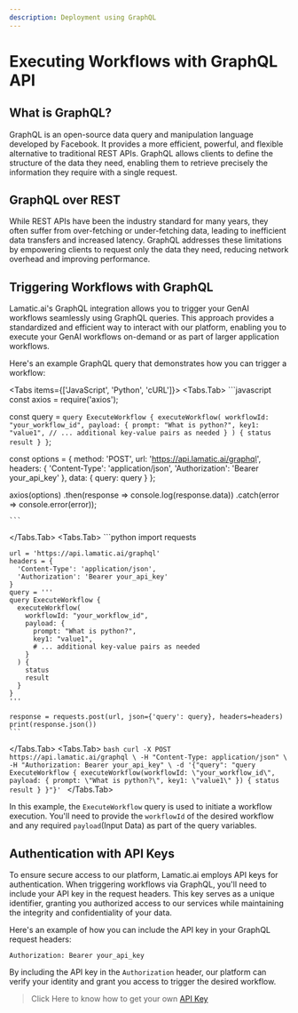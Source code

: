 ```yaml
---
description: Deployment using GraphQL
---
```



# Executing Workflows with GraphQL API

## What is GraphQL?

GraphQL is an open-source data query and manipulation language developed by Facebook. It provides a more efficient, powerful, and flexible alternative to traditional REST APIs. GraphQL allows clients to define the structure of the data they need, enabling them to retrieve precisely the information they require with a single request.

## GraphQL over REST

While REST APIs have been the industry standard for many years, they often suffer from over-fetching or under-fetching data, leading to inefficient data transfers and increased latency. GraphQL addresses these limitations by empowering clients to request only the data they need, reducing network overhead and improving performance.

## Triggering Workflows with GraphQL

Lamatic.ai's GraphQL integration allows you to trigger your GenAI workflows seamlessly using GraphQL queries. This approach provides a standardized and efficient way to interact with our platform, enabling you to execute your GenAI workflows on-demand or as part of larger application workflows.

Here's an example GraphQL query that demonstrates how you can trigger a workflow:

<Tabs items={['JavaScript', 'Python', 'cURL']}>
  <Tabs.Tab>
    ```javascript
   const axios = require('axios');

const query = `
  query ExecuteWorkflow {
    executeWorkflow(
      workflowId: "your_workflow_id",
      payload: {
        prompt: "What is python?",
        key1: "value1",
        // ... additional key-value pairs as needed
      }
    ) {
      status
      result
    }
  }
`;

const options = {
  method: 'POST',
  url: 'https://api.lamatic.ai/graphql',
  headers: {
    'Content-Type': 'application/json',
    'Authorization': 'Bearer your_api_key'
  },
  data: {
     query: query
  }
};

axios(options)
  .then(response => console.log(response.data))
  .catch(error => console.error(error));

    ```
  </Tabs.Tab>
  <Tabs.Tab>
    ```python
    import requests

    url = 'https://api.lamatic.ai/graphql'
    headers = {
      'Content-Type': 'application/json',
      'Authorization': 'Bearer your_api_key'
    }
    query = '''
    query ExecuteWorkflow {
      executeWorkflow(
        workflowId: "your_workflow_id",
        payload: {
          prompt: "What is python?",
          key1: "value1",
          # ... additional key-value pairs as needed
        }
      ) {
        status
        result
      }
    }
    '''

    response = requests.post(url, json={'query': query}, headers=headers)
    print(response.json())
    ```
  </Tabs.Tab>
  <Tabs.Tab>
    ```bash
    curl -X POST https://api.lamatic.ai/graphql \
      -H "Content-Type: application/json" \
      -H "Authorization: Bearer your_api_key" \
      -d '{"query": "query ExecuteWorkflow { executeWorkflow(workflowId: \"your_workflow_id\", payload: { prompt: \"What is python?\", key1: \"value1\" }) { status result } }"}'
    ```
  </Tabs.Tab>
</Tabs>

In this example, the `ExecuteWorkflow` query is used to initiate a workflow execution. You'll need to provide the `workflowId` of the desired workflow and any required `payload`(Input Data) as part of the query variables.

## Authentication with API Keys

To ensure secure access to our platform, Lamatic.ai employs API keys for authentication. When triggering workflows via GraphQL, you'll need to include your API key in the request headers. This key serves as a unique identifier, granting you authorized access to our services while maintaining the integrity and confidentiality of your data.

Here's an example of how you can include the API key in your GraphQL request headers:

```
Authorization: Bearer your_api_key
```

By including the API key in the `Authorization` header, our platform can verify your identity and grant you access to trigger the desired workflow.

> Click Here to know how to get your own [API Key](/docs/keys)